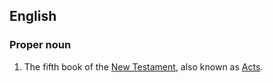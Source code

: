 {{book of the bible|Acts of the Apostles}}

==English==
===Proper noun===
{{en-proper noun}}
# The fifth book of the [[New Testament]], also known as [[Acts]].